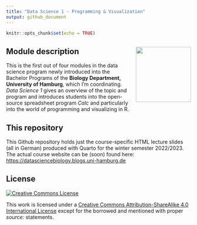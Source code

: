 ```yaml
---
title: "Data Science 1 - Programming & Visualization"
output: github_document
---
```


```r
knitr::opts_chunk$set(echo = TRUE)
```

## Module description <img src="images/dsb_logo.png" align="right" width="150" style="margin-left: 20px"/>

This is the first out of four modules in the data science program newly introduced into the Bachelor Programs of the **Biology Department, University of Hamburg**, which I'm coordinating. *Data Science 1* gives an overview of the topic and program and introduces students into the open-source spreadsheet program *Calc* and particularly into the world of programming and visualizing in R.


## This repository

This Github repository holds just the course-specific HTML lecture slides (all in German) produced with Quarto for the winter semester 2022/2023. The actual course website can be (soon) found here: [https://datasciencebiology.blogs.uni-hamburg.de](https://datasciencebiology.blogs.uni-hamburg.de/course-portfolio/data-science-1/)


## License

<a rel="license" href="http://creativecommons.org/licenses/by-sa/4.0/">
  <img alt="Creative Commons License" style="border-width:0"
        src="https://i.creativecommons.org/l/by-sa/4.0/80x15.png" />
</a>

This work is licensed under a [Creative Commons Attribution-ShareAlike 4.0 International License ](http://creativecommons.org/licenses/by-sa/4.0/) except for the borrowed and mentioned with proper *source:* statements.

